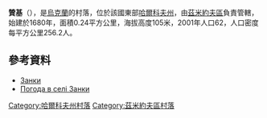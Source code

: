 {{coord|49|38|17|N|36|29|0|E|scale:100000_region:UA|display=title}}

'''贊基'''（{{lang-uk|Занки}}），是[[烏克蘭|烏克蘭]]的村落，位於該國東部[[哈爾科夫州|哈爾科夫州]]，由[[茲米約夫區|茲米約夫區]]負責管轄，始建於1680年，面積0.24平方公里，海拔高度105米，2001年人口62，人口密度每平方公里256.2人。

==參考資料==
*[http://gska2.rada.gov.ua/pls/z7502/A005?rdat1=20.07.2010&rf7571=42968 Занки]{{dead link|date=2018年4月 |bot=InternetArchiveBot |fix-attempted=yes }}
* [http://weather.in.ua/ua/har'kovskaja/8437 Погода в селі Занки]{{Wayback|url=http://weather.in.ua/ua/har%27kovskaja/8437 |date=20160323025635 }}

{{DEFAULTSORT:Занки}}
[[Category:哈爾科夫州村落|Category:哈爾科夫州村落]]
[[Category:茲米約夫區村落|Category:茲米約夫區村落]]


{{Kharkiv-geo-stub}}